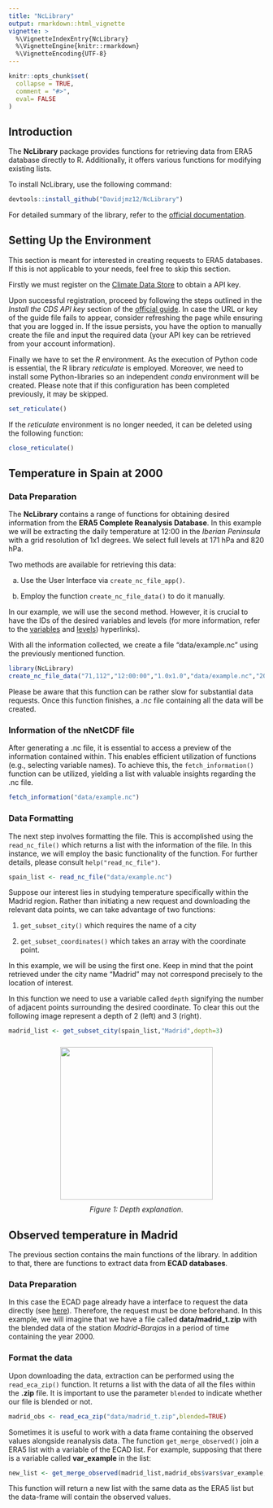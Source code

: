```yaml
---
title: "NcLibrary"
output: rmarkdown::html_vignette
vignette: >
  %\VignetteIndexEntry{NcLibrary}
  %\VignetteEngine{knitr::rmarkdown}
  %\VignetteEncoding{UTF-8}
---
```


```r
knitr::opts_chunk$set(
  collapse = TRUE,
  comment = "#>",
  eval= FALSE
)
```


## Introduction

The **NcLibrary** package provides functions for retrieving data from ERA5 database directly to R. Additionally, it offers various functions for modifying existing lists.

To install NcLibrary, use the following command:

```r
devtools::install_github("Davidjmz12/NcLibrary")
```

For detailed summary of the library, refer to the [official documentation](https://davidjmz12.github.io/NcLibrary/).

## Setting Up the Environment

This section is meant for interested in creating requests to ERA5 databases.  If this is not applicable to your needs, feel free to skip this section.

Firstly we must register on the [Climate Data Store](https://cds.climate.copernicus.eu/#!/home) to obtain a API key. 

Upon successful registration, proceed by following the steps outlined in the  *Install the CDS API key* section of the [official guide](https://cds.climate.copernicus.eu/api-how-to). In case the URL or key of the guide file fails to appear, consider refreshing the page while ensuring that you are logged in. If the issue persists, you have the option to manually create the file and input the required data (your API key can be retrieved from your account information).

Finally we have to set the *R* environment. As the execution of Python code is essential, the R library *reticulate* is employed. Moreover, we need to install some Python-libraries so an independent *conda* environment will be created. Please note that if this configuration has been completed previously, it may be skipped.

```r
set_reticulate()
```

If the *reticulate* environment is no longer needed, it can be deleted using the following function:

```r
close_reticulate()
```

## Temperature in Spain at 2000

### Data Preparation

The **NcLibrary** contains a range of functions for obtaining desired information from the **ERA5 Complete Reanalysis Database**.  In this example we will be extracting the daily temperature at 12:00 in the *Iberian Peninsula* with a grid resolution of 1x1 degrees. We select full levels at 171 hPa and 820 hPa.

Two methods are available for retrieving this data:

(a) Use the User Interface via `create_nc_file_app()`.

(b) Employ the function `create_nc_file_data()` to do it manually.

In our example, we will use the second method. However, it is crucial to have the IDs of the desired variables and levels (for more information, refer to the [variables](https://apps.ecmwf.int/codes/grib/param-db/) and [levels](https://confluence.ecmwf.int/display/UDOC/L137+model+level+definitions)) hyperlinks).

With all the information collected, we create a file "data/example.nc" using the previously mentioned function.
```r
library(NcLibrary)
create_nc_file_data("71,112","12:00:00","1.0x1.0","data/example.nc","2000/01/01","2000/12/31","40/-15/30/15", "130")
```

Please be aware that this function can be rather slow for substantial data requests. Once this function finishes,  a *.nc* file containing all the data will be created. 

### Information of the nNetCDF file

After generating a .nc file, it is essential to access a preview of the information contained within. This enables efficient utilization of functions (e.g., selecting variable names). To achieve this, the `fetch_information()` function can be utilized, yielding a list with valuable insights regarding the .nc file.

```r
fetch_information("data/example.nc")
```
### Data Formatting

The next step involves formatting the file.   This is accomplished using the `read_nc_file()` which returns a list with the information of the file. In this instance, we will employ the basic functionality of the function. For further details, please consult  `help("read_nc_file")`.

```r
spain_list <- read_nc_file("data/example.nc")
```

Suppose our interest lies in studying temperature specifically within the Madrid region. Rather than initiating a new request and downloading the relevant data points, we can take advantage of two functions:

(1) `get_subset_city()` which requires the name of a city 

(2) `get_subset_coordinates()` which takes an array with the coordinate point.

In this example, we will be using the first one. Keep in mind that the point retrieved under the city name "Madrid" may not correspond precisely to the location of interest.

In this function we need to use a variable called `depth` signifying the number of adjacent points surrounding the desired coordinate. To clear this out the following image represent a depth of 2 (left) and 3 (right).

```r
madrid_list <- get_subset_city(spain_list,"Madrid",depth=3)
```

<div>
<center>
<img src="data/grid.png" style="padding: 10px"  width="300"/>
<center>
*Figure 1: Depth explanation.*
</div>


## Observed temperature in Madrid

The previous section contains the main functions of the library. In addition to that, there are functions to extract data from **ECAD databases**.

### Data Preparation

In this case the ECAD page already have a interface to request the data directly (see [here](https://www.ecad.eu/dailydata/customquery.php)). Therefore, the request must be done beforehand. In this example, we will imagine that we have a file called **data/madrid_t.zip** with the blended data of the station *Madrid-Barajas* in a period of time containing the year 2000.

### Format the data

Upon downloading the data, extraction can be performed using the `read_eca_zip()` function. It returns a list with the data of all the files within the **.zip** file. It is important to use the parameter `blended` to indicate whether our file is blended or not. 

```r
madrid_obs <- read_eca_zip("data/madrid_t.zip",blended=TRUE)
```

Sometimes it is useful to work with a data frame containing the observed values alongside reanalysis data. The function `get_merge_observed()` join a ERA5 list with a variable of the ECAD list. For example, supposing that there is a variable called **var_example** in the list:

```r

new_list <- get_merge_observed(madrid_list,madrid_obs$vars$var_example,name_col="Madrid-Barajas")

```

This function will return a new list with the same data as the ERA5 list but the data-frame will contain the observed values.
